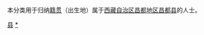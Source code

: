 {{Catnav|頁面分類|各種主題的頁面分類|依中国各省来作的分类|各地中国人|西藏人|昌都人}}
{{Catnav|頁面分類|人物|各國人物|中国人|各地中国人|西藏人|昌都人}}

本分类用于归纳[[籍贯|籍贯]]（出生地）属于[[西藏自治区|西藏自治区]][[昌都地区|昌都地区]][[昌都县|昌都县]]的人士。

[[Category:昌都人|县]]
[[Category:卡若区|*]]